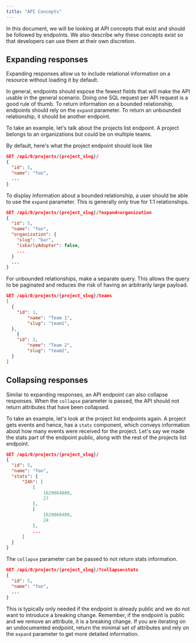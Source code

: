 ```yaml
---
title: "API Concepts"
---
```

In this document, we will be looking at API concepts that exist and should be followed by endpoints. We also describe why these concepts exist so that developers can use them at their own discretion.

## Expanding responses
Expanding responses allow us to include relational information on a resource without loading it by default.

In general, endpoints should expose the fewest fields that will make the API usable in the general scenario. Doing one SQL request per API request is a good rule of thumb. To return information on a bounded relationship, endpoints should rely on the `expand` parameter. To return an unbounded relationship, it should be another endpoint.

To take an example, let's talk about the projects list endpoint. A project belongs to an organizations but could be on multiple teams.

By default, here's what the project endpoint should look like

```json
GET /api/0/projects/{project_slug}/
{
  "id": 5,
  "name": "foo",
  ...
}
```

To display information about a bounded relationship, a user should be able to use the `expand` parameter. This is generally only true for 1:1 relationships.

```json
GET /api/0/projects/{project_slug}/?expand=organization
{
  "id": 5,
  "name": "foo",
  "organization": {
    "slug": "bar",
    "isEarlyAdopter": false,
    ...
  }
  ...
}
```

For unbounded relationships, make a separate query. This allows the query to be paginated and reduces the risk of having an arbitrarily large payload.

```json
GET /api/0/projects/{project_slug}/teams
[
  {
    "id": 1,
		"name": "Team 1",
		"slug": "team1",
  },
	{
    "id": 2,
		"name": "Team 2",
		"slug": "team2",
  }
]

```

## Collapsing responses
Similar to expanding responses, an API endpoint can also collapse responses. When the `collapse` parameter is passed, the API should not return attributes that have been collapsed.

To take an example, let's look at the project list endpoints again. A project gets events and hence, has a `stats` component, which conveys information about how many events were received for the project. Let's say we made the stats part of the endpoint public, along with the rest of the projects list endpoint.

```json
GET /api/0/projects/{project_slug}/
{
  "id": 5,
  "name": "foo",
  "stats": {
      "24h": [
          [
              1629064800,
              27
          ],
          [
              1629068400,
              24
          ],
          ...
      ]
  }
}
```

The `collapse` parameter can be passed to not return stats information.

```json
GET /api/0/projects/{project_slug}/?collapse=stats
{
  "id": 5,
  "name": "foo",
  ...
}
```

This is typically only needed if the endpoint is already public and we do not want to introduce a breaking change. Remember, if the endpoint is public and we remove an attribute, it is a breaking change. If you are iterating on an undocumented endpoint, return the minimal set of attributes and rely on the `expand` parameter to get more detailed information.
